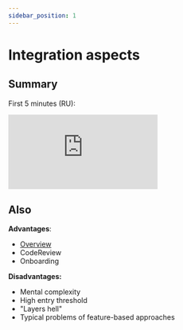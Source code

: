 ```yaml
---
sidebar_position: 1
---
```


# Integration aspects

## Summary

First 5 minutes (RU):

<iframe className="youtube" src="https://www.youtube.com/embed/TFA6zRO_Cl0?start=2110" title="YouTube video player" frameborder="0" allow="accelerometer; autoplay; clipboard-write; encrypted-media; gyroscope; picture-in-picture" allowfullscreen></iframe>

## Also

**Advantages**:
- [Overview](/docs/get-started/overview)
- CodeReview
- Onboarding


**Disadvantages:**
- Mental complexity
- High entry threshold
- "Layers hell"
- Typical problems of feature-based approaches
